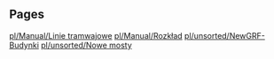 
== Pages ==
[[pl/Manual/Linie tramwajowe]]
[[pl/Manual/Rozkład]]
[[pl/unsorted/NewGRF-Budynki]]
[[pl/unsorted/Nowe mosty]]
